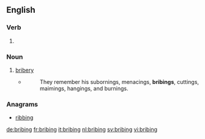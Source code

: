 ==English==

===Verb===
{{head|en}}

# {{present participle of|bribe|lang=en}}

===Noun===
{{en-noun}}

# [[bribery]]
#* {{w|William Cobbett}}
#*: They remember his subornings, menacings, '''bribings''', cuttings, maimings, hangings, and burnings.

===Anagrams===
* [[ribbing#English|ribbing]]

[[de:bribing]]
[[fr:bribing]]
[[it:bribing]]
[[nl:bribing]]
[[sv:bribing]]
[[vi:bribing]]